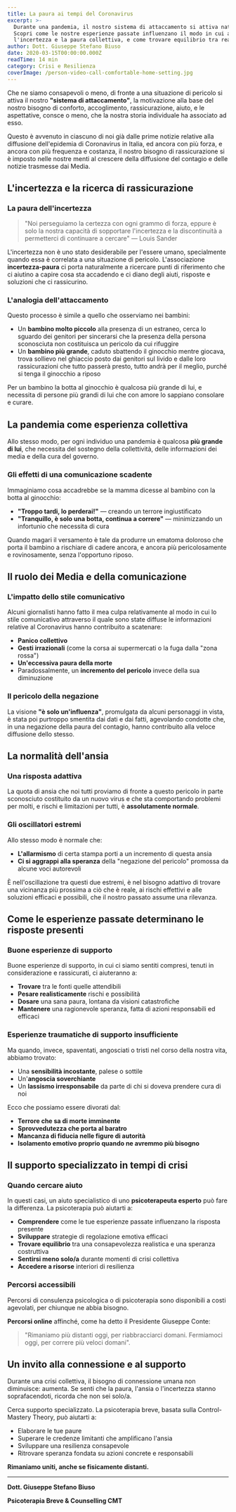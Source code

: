 ```yaml
---
title: La paura ai tempi del Coronavirus
excerpt: >-
  Durante una pandemia, il nostro sistema di attaccamento si attiva naturalmente. 
  Scopri come le nostre esperienze passate influenzano il modo in cui affrontiamo 
  l'incertezza e la paura collettiva, e come trovare equilibrio tra realismo e speranza.
author: Dott. Giuseppe Stefano Biuso
date: 2020-03-15T00:00:00.000Z
readTime: 14 min
category: Crisi e Resilienza
coverImage: /person-video-call-comfortable-home-setting.jpg
---
```


Che ne siamo consapevoli o meno, di fronte a una situazione di pericolo si attiva il nostro **"sistema di attaccamento"**, la motivazione alla base del nostro bisogno di conforto, accoglimento, rassicurazione, aiuto, e le aspettative, consce o meno, che la nostra storia individuale ha associato ad esso.

Questo è avvenuto in ciascuno di noi già dalle prime notizie relative alla diffusione dell'epidemia di Coronavirus in Italia, ed ancora con più forza, e ancora con più frequenza e costanza, il nostro bisogno di rassicurazione si è imposto nelle nostre menti al crescere della diffusione del contagio e delle notizie trasmesse dai Media.

## L'incertezza e la ricerca di rassicurazione

### La paura dell'incertezza

> "Noi perseguiamo la certezza con ogni grammo di forza, eppure è solo la nostra capacità di sopportare l'incertezza e la discontinuità a permetterci di continuare a cercare" — Louis Sander

L'incertezza non è uno stato desiderabile per l'essere umano, specialmente quando essa è correlata a una situazione di pericolo. L'associazione **incertezza-paura** ci porta naturalmente a ricercare punti di riferimento che ci aiutino a capire cosa sta accadendo e ci diano degli aiuti, risposte e soluzioni che ci rassicurino.

### L'analogia dell'attaccamento

Questo processo è simile a quello che osserviamo nei bambini:

- Un **bambino molto piccolo** alla presenza di un estraneo, cerca lo sguardo dei genitori per sincerarsi che la presenza della persona sconosciuta non costituisca un pericolo da cui rifuggire
- Un **bambino più grande**, caduto sbattendo il ginocchio mentre giocava, trova sollievo nel ghiaccio posto dai genitori sul livido e dalle loro rassicurazioni che tutto passerà presto, tutto andrà per il meglio, purché si tenga il ginocchio a riposo

Per un bambino la botta al ginocchio è qualcosa più grande di lui, e necessita di persone più grandi di lui che con amore lo sappiano consolare e curare.

## La pandemia come esperienza collettiva

Allo stesso modo, per ogni individuo una pandemia è qualcosa **più grande di lui**, che necessita del sostegno della collettività, delle informazioni dei media e della cura del governo.

### Gli effetti di una comunicazione scadente

Immaginiamo cosa accadrebbe se la mamma dicesse al bambino con la botta al ginocchio:

- **"Troppo tardi, lo perderai!"** — creando un terrore ingiustificato
- **"Tranquillo, è solo una botta, continua a correre"** — minimizzando un infortunio che necessita di cura

Quando magari il versamento è tale da produrre un ematoma doloroso che porta il bambino a rischiare di cadere ancora, e ancora più pericolosamente e rovinosamente, senza l'opportuno riposo.

## Il ruolo dei Media e della comunicazione

### L'impatto dello stile comunicativo

Alcuni giornalisti hanno fatto il mea culpa relativamente al modo in cui lo stile comunicativo attraverso il quale sono state diffuse le informazioni relative al Coronavirus hanno contribuito a scatenare:

- **Panico collettivo**
- **Gesti irrazionali** (come la corsa ai supermercati o la fuga dalla "zona rossa")
- **Un'eccessiva paura della morte**
- Paradossalmente, un **incremento del pericolo** invece della sua diminuzione

### Il pericolo della negazione

La visione **"è solo un'influenza"**, promulgata da alcuni personaggi in vista, è stata poi purtroppo smentita dai dati e dai fatti, agevolando condotte che, in una negazione della paura del contagio, hanno contribuito alla veloce diffusione dello stesso.

## La normalità dell'ansia

### Una risposta adattiva

La quota di ansia che noi tutti proviamo di fronte a questo pericolo in parte sconosciuto costituito da un nuovo virus e che sta comportando problemi per molti, e rischi e limitazioni per tutti, è **assolutamente normale**.

### Gli oscillatori estremi

Allo stesso modo è normale che:

- **L'allarmismo** di certa stampa porti a un incremento di questa ansia
- **Ci si aggrappi alla speranza** della "negazione del pericolo" promossa da alcune voci autorevoli

È nell'oscillazione tra questi due estremi, è nel bisogno adattivo di trovare una vicinanza più prossima a ciò che è reale, ai rischi effettivi e alle soluzioni efficaci e possibili, che il nostro passato assume una rilevanza.

## Come le esperienze passate determinano le risposte presenti

### Buone esperienze di supporto

Buone esperienze di supporto, in cui ci siamo sentiti compresi, tenuti in considerazione e rassicurati, ci aiuteranno a:

- **Trovare** tra le fonti quelle attendibili
- **Pesare realisticamente** rischi e possibilità
- **Dosare** una sana paura, lontana da visioni catastrofiche
- **Mantenere** una ragionevole speranza, fatta di azioni responsabili ed efficaci

### Esperienze traumatiche di supporto insufficiente

Ma quando, invece, spaventati, angosciati o tristi nel corso della nostra vita, abbiamo trovato:

- Una **sensibilità incostante**, palese o sottile
- Un'**angoscia soverchiante**
- Un **lassismo irresponsabile** da parte di chi si doveva prendere cura di noi

Ecco che possiamo essere divorati dal:

- **Terrore che sa di morte imminente**
- **Sprovvedutezza che porta al baratro**
- **Mancanza di fiducia nelle figure di autorità**
- **Isolamento emotivo proprio quando ne avremmo più bisogno**

## Il supporto specializzato in tempi di crisi

### Quando cercare aiuto

In questi casi, un aiuto specialistico di uno **psicoterapeuta esperto** può fare la differenza. La psicoterapia può aiutarti a:

- **Comprendere** come le tue esperienze passate influenzano la risposta presente
- **Sviluppare** strategie di regolazione emotiva efficaci
- **Trovare equilibrio** tra una consapevolezza realistica e una speranza costruttiva
- **Sentirsi meno solo/a** durante momenti di crisi collettiva
- **Accedere a risorse** interiori di resilienza

### Percorsi accessibili

Percorsi di consulenza psicologica o di psicoterapia sono disponibili a costi agevolati, per chiunque ne abbia bisogno.

**Percorsi online** affinché, come ha detto il Presidente Giuseppe Conte:

> "Rimaniamo più distanti oggi, per riabbracciarci domani. Fermiamoci oggi, per correre più veloci domani".

## Un invito alla connessione e al supporto

Durante una crisi collettiva, il bisogno di connessione umana non diminuisce: aumenta. Se senti che la paura, l'ansia o l'incertezza stanno soprafacendoti, ricorda che non sei solo/a.

Cerca supporto specializzato. La psicoterapia breve, basata sulla Control-Mastery Theory, può aiutarti a:

- Elaborare le tue paure
- Superare le credenze limitanti che amplificano l'ansia
- Sviluppare una resilienza consapevole
- Ritrovare speranza fondata su azioni concrete e responsabili

**Rimaniamo uniti, anche se fisicamente distanti.**

---

**Dott. Giuseppe Stefano Biuso**

**Psicoterapia Breve & Counselling CMT**

